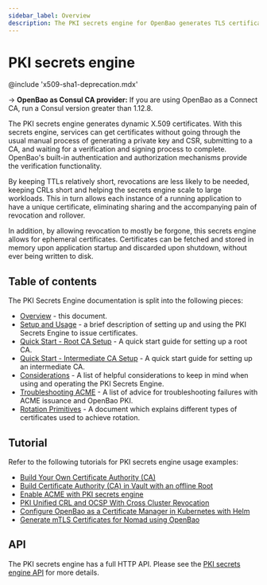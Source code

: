```yaml
---
sidebar_label: Overview
description: The PKI secrets engine for OpenBao generates TLS certificates.
---
```


# PKI secrets engine

@include 'x509-sha1-deprecation.mdx'

-> **OpenBao as Consul CA provider:** If you are using OpenBao as a Connect CA,
run a Consul version greater than 1.12.8.

The PKI secrets engine generates dynamic X.509 certificates. With this secrets
engine, services can get certificates without going through the usual manual
process of generating a private key and CSR, submitting to a CA, and waiting for
a verification and signing process to complete. OpenBao's built-in authentication
and authorization mechanisms provide the verification functionality.

By keeping TTLs relatively short, revocations are less likely to be needed,
keeping CRLs short and helping the secrets engine scale to large workloads. This
in turn allows each instance of a running application to have a unique
certificate, eliminating sharing and the accompanying pain of revocation and
rollover.

In addition, by allowing revocation to mostly be forgone, this secrets engine
allows for ephemeral certificates. Certificates can be fetched and stored in
memory upon application startup and discarded upon shutdown, without ever being
written to disk.

## Table of contents

The PKI Secrets Engine documentation is split into the following pieces:

 - [Overview](/docs/secrets/pki) - this document.
 - [Setup and Usage](/docs/secrets/pki/setup) - a brief description of setting
   up and using the PKI Secrets Engine to issue certificates.
 - [Quick Start - Root CA Setup](/docs/secrets/pki/quick-start-root-ca) - A
   quick start guide for setting up a root CA.
 - [Quick Start - Intermediate CA Setup](/docs/secrets/pki/quick-start-intermediate-ca) - A
   quick start guide for setting up an intermediate CA.
 - [Considerations](/docs/secrets/pki/considerations) - A list of helpful
   considerations to keep in mind when using and operating the PKI Secrets
   Engine.
 - [Troubleshooting ACME](/docs/secrets/pki/troubleshooting-acme) - A list of
   advice for troubleshooting failures with ACME issuance and OpenBao PKI.
 - [Rotation Primitives](/docs/secrets/pki/rotation-primitives) - A document
   which explains different types of certificates used to achieve rotation.

## Tutorial

Refer to the following tutorials for PKI secrets engine usage examples:

- [Build Your Own Certificate Authority (CA)](/tutorials/secrets-management/pki-engine)
- [Build Certificate Authority (CA) in Vault with an offline Root](/tutorials/secrets-management/pki-engine-external-ca)
- [Enable ACME with PKI secrets engine](/tutorials/secrets-management/pki-acme-caddy)
- [PKI Unified CRL and OCSP With Cross Cluster
  Revocation](/tutorials/secrets-management/pki-unified-crl-ocsp-cross-cluster)
- [Configure OpenBao as a Certificate Manager in Kubernetes with
  Helm](/tutorials/kubernetes/kubernetes-cert-manager)
- [Generate mTLS Certificates for Nomad using
  OpenBao](/tutorials/secrets-management/vault-pki-nomad)


## API

The PKI secrets engine has a full HTTP API. Please see the
[PKI secrets engine API](/api-docs/secret/pki) for more
details.
